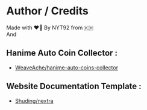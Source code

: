 # Author / Credits

Made with :heart_on_fire: By NYT92 from :cambodia:  
And  

## Hanime Auto Coin Collector :

- [WeaveAche/hanime-auto-coins-collector](<https://github.com/WeaveAche/hanime-auto-coins-collector>)

## Website Documentation Template :

- [Shuding/nextra](<https://github.com/shuding/nextra>)